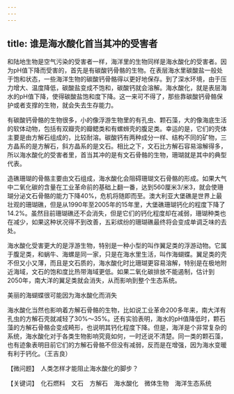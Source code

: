 ```yaml
---
---
---
```

title: 谁是海水酸化首当其冲的受害者
---




和陆地生物是空气污染的受害者一样，海洋里的生物同样是海水酸化的受害者。因为pH值下降而受害的，首先是有碳酸钙骨骼的生物。在表层海水里碳酸盐一般处于饱和状态，一些海洋生物的碳酸钙骨骼得以更好地保存。到了深水环境，由于压力增大、温度降低，碳酸盐变成不饱和，碳酸钙就会溶解。海水酸化，就是表层海水的pH值下降，使得碳酸盐饱和度下降。这一来可不得了，那些靠碳酸钙骨骼保护或者支撑的生物，就会失去生存能力。

有碳酸钙骨骼的生物很多，小的像浮游生物里的有孔虫、颗石藻，大的像海底生活的软体动物，包括有双瓣壳的瓣鳃类和有螺蛳壳的腹足类。幸运的是，它们的壳体主要是由方解石组成的，比较耐溶。碳酸钙有两种成分一样、结构不同的矿物，三方晶系的是方解石，斜方晶系的是文石。相比之下，文石比方解石容易溶解得多，所以海水酸化的受害者里，首当其冲的是有文石骨骼的生物，珊瑚就是其中的典型代表。

造礁珊瑚的骨骼主要由文石组成，海水酸化会阻碍珊瑚文石骨骼的形成。如果大气中二氧化碳的含量在工业革命前的基础上翻一番，达到560厘米3/米3，就会使珊瑚分泌文石骨骼的能力下降40%，危机将随即而至。澳大利亚大堡礁是世界上最壮观的珊瑚礁，但是从1990年至2005年的15年里，大堡礁珊瑚钙化的程度下降了14.2%。虽然目前珊瑚礁还不会消失，但是它们的钙化程度却在减弱，珊瑚种类也在减少，如果这种状况得不到改善，五彩缤纷的珊瑚礁最终将会变成单调乏味的去处。



海水酸化受害更大的是浮游生物，特别是一种小型的叫作翼足类的浮游动物。它属于腹足类，和蜗牛、海螺是同一家，只是在海水里生活，叫作海蝴蝶。翼足类的壳不但又小又薄，而且是文石质的，海水酸化时比珊瑚更容易溶解，特别是在极地附近海域，文石的饱和度比热带海域更低。如果二氧化碳排放不能遏制，估计到2050年，南大洋的翼足类就会消失，从而影响到整个生态系统。

美丽的海蝴蝶很可能因为海水酸化而消失



海水酸化当然也影响着方解石骨骼的生物，比如说工业革命200多年来，南大洋有孔虫的方解石壳就减轻了30%～35%。还有实验表明，海水的pH值降低时，颗石藻的方解石骨骼会变成畸形，也说明其钙化程度下降。但是，海洋是个非常复杂的系统，海水酸化对于各类生物影响究竟如何，一时还说不清楚。同一类的颗石藻，也有迹象表明目前它们的方解石骨骼不但没有减弱，反而是在增强，因为海水变暖有利于钙化。（王吉良）





【微问题】　人类怎样才能阻止海水酸化的脚步？

【关键词】　化石燃料　文石　方解石　海水酸化　微体生物　海洋生态系统